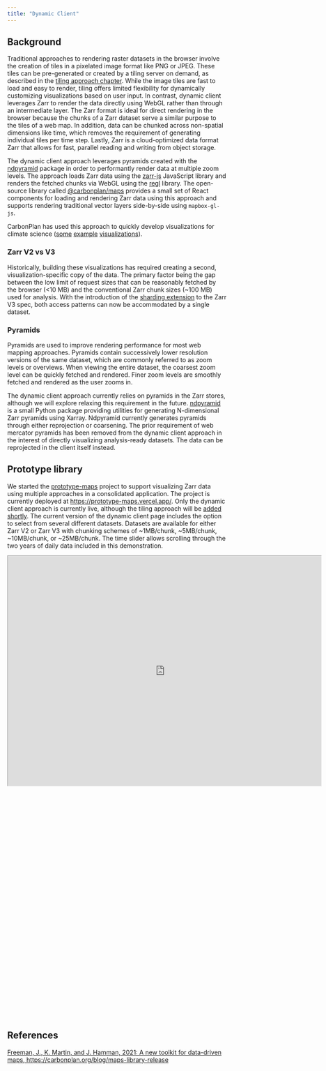 ```yaml
---
title: "Dynamic Client"
---
```


## Background

Traditional approaches to rendering raster datasets in the browser involve the creation of tiles in a pixelated image format like PNG or JPEG. These tiles can be pre-generated or created by a tiling server on demand, as described in the [tiling approach chapter](tiling.qmd). While the image tiles are fast to load and easy to render, tiling offers limited flexibility for dynamically customizing visualizations based on user input. In contrast, dynamic client leverages Zarr to render the data directly using WebGL rather than through an intermediate layer. The Zarr format is ideal for direct rendering in the browser because the chunks of a Zarr dataset serve a similar purpose to the tiles of a web map. In addition, data can be chunked across non-spatial dimensions like time, which removes the requirement of generating individual tiles per time step. Lastly, Zarr is a cloud-optimized data format Zarr that allows for fast, parallel reading and writing from object storage.

The dynamic client approach leverages pyramids created with the [ndpyramid](https://github.com/carbonplan/ndpyramid) package in order to performantly render data at multiple zoom levels. The approach loads Zarr data using the [zarr-js](https://github.com/freeman-lab/zarr-js) JavaScript library and renders the fetched chunks via WebGL using the [regl](https://github.com/regl-project/regl) library. The open-source library called [@carbonplan/maps](https://github.com/carbonplan/maps) provides a small set of React components for loading and rendering Zarr data using this approach and supports rendering traditional vector layers side-by-side using `mapbox-gl-js`.

CarbonPlan has used this approach to quickly develop visualizations for climate science ([some](https://carbonplan.org/research/cmip6-downscaling) [example](https://carbonplan.org/research/seaweed-farming) [visualizations](https://carbonplan.org/research/forest-carbon)).

### Zarr V2 vs V3

Historically, building these visualizations has required creating a second, visualization-specific copy of the data. The primary factor being the gap between the low limit of request sizes that can be reasonably fetched by the browser (<10 MB) and the conventional Zarr chunk sizes (~100 MB) used for analysis. With the introduction of the [sharding extension](https://zarr.dev/zeps/draft/ZEP0002.html) to the Zarr V3 spec, both access patterns can now be accommodated by a single dataset.


### Pyramids

Pyramids are used to improve rendering performance for most web mapping approaches. Pyramids contain successively lower resolution versions of the same dataset, which are commonly referred to as zoom levels or overviews. When viewing the entire dataset, the coarsest zoom level can be quickly fetched and rendered. Finer zoom levels are smoothly fetched and rendered as the user zooms in.

The dynamic client approach currently relies on pyramids in the Zarr stores, although we will explore relaxing this requirement in the future. [ndpyramid](https://github.com/carbonplan/ndpyramid) is a small Python package providing utilities for generating N-dimensional Zarr pyramids using Xarray. Ndpyramid currently generates pyramids through either reprojection or coarsening. The prior requirement of web mercator pyramids has been removed from the dynamic client approach in the interest of directly visualizing analysis-ready datasets. The data can be reprojected in the client itself instead.



## Prototype library

We started the [prototype-maps](https://github.com/carbonplan/prototype-maps) project to support visualizing Zarr data using multiple approaches in a consolidated application. The project is currently deployed at [https://prototype-maps.vercel.app/](https://prototype-maps.vercel.app/). Only the dynamic client approach is currently live, although the tiling approach will be [added shortly](https://github.com/carbonplan/prototype-maps/pull/7). The current version of the dynamic client page includes the option to select from several different datasets. Datasets are available for either Zarr V2 or Zarr V3 with chunking schemes of  ~1MB/chunk, ~5MB/chunk, ~10MB/chunk, or ~25MB/chunk. The time slider allows scrolling through the two years of daily data included in this demonstration.
 
```{=html}
<iframe
  style='transform: scale(0.5); transform-origin: top left;'
  id="Dynamic-Client-Selection"
  title="Prototype Maps - Dynamic Client"
  width="1440"
  height="1055"
  src="https://prototype-maps.vercel.app/direct-client/v2/1MB-chunks"
>
</iframe>
```


## References

[Freeman, J., K. Martin, and J. Hamman, 2021: A new toolkit for data-driven maps, https://carbonplan.org/blog/maps-library-release](https://carbonplan.org/blog/maps-library-release)
